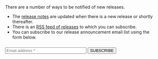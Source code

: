 There are a number of ways to be notified of new releases.

* The [release notes](/docs/release-notes) are updated when there is a new release or shortly thereafter.
* There is an [RSS feed of releases](/docs/releases.xml) to which you can subscribe.
* You can subscribe to our release announcement email list using the form below.

<div style="margin-top: 25px;">
  <form action="https://fusionauth.us1.list-manage.com/subscribe/post" method="POST" target="_blank">
    <input type="hidden" name="u" value="e49fa3727e80f8a81984ec45e" />
    <input type="hidden" name="id" value="e94ebde866" />
    <div class="flex flex-col items-start">
      <input type="text" name="EMAIL" size="30" placeholder="Email address *" required class="p-4 border-2 border-blue-900 h-10 rounded" />
      <input type="submit" name="GO" value="SUBSCRIBE" class="bg-orange-500 rounded my-2 py-2 px-4 text-white font-semi-bold capitalize text-sm " />
    </div>
    <div style="position: absolute; left: -5000px;" aria-hidden="true">
      <input type="text" name="b_e49fa3727e80f8a81984ec45e_e94ebde866" tabindex="-1" value="" />
    </div>
    <p>&nbsp;</p>
  </form>
</div>
